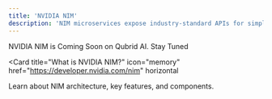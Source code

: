 ```yaml
---
title: 'NVIDIA NIM'
description: 'NIM microservices expose industry-standard APIs for simple integration into AI applications, development frameworks, and workflows and optimize response latency and throughput for each combination of foundation model and GPU.'
---
```


<Info>
 NVIDIA NIM is Coming Soon on Qubrid AI. Stay Tuned
</Info> 

<Card
  title="What is NVIDIA NIM?"
  icon="memory"
  href="https://developer.nvidia.com/nim"
  horizontal
>
  Learn about NIM architecture, key features, and components.
</Card>
